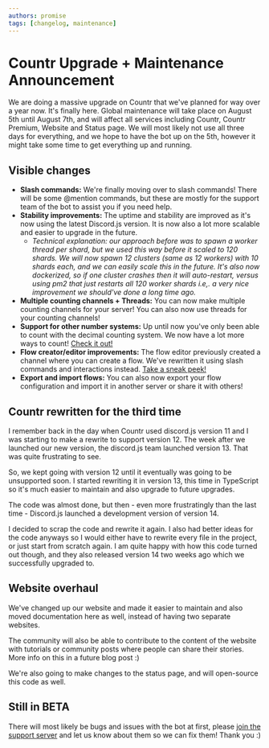 ```yaml
---
authors: promise
tags: [changelog, maintenance]
---
```


# Countr Upgrade + Maintenance Announcement

We are doing a massive upgrade on Countr that we've planned for way over a year now. It's finally here. Global maintenance will take place on August 5th until August 7th, and will affect all services including Countr, Countr Premium, Website and Status page. We will most likely not use all three days for everything, and we hope to have the bot up on the 5th, however it might take some time to get everything up and running.

<!--truncate-->

## Visible changes

* **Slash commands:** We're finally moving over to slash commands! There will be some @mention commands, but these are mostly for the support team of the bot to assist you if you need help.
* **Stability improvements:** The uptime and stability are improved as it's now using the latest Discord.js version. It is now also a lot more scalable and easier to upgrade in the future.
    * *Technical explanation: our approach before was to spawn a worker thread per shard, but we used this way before it scaled to 120 shards. We will now spawn 12 clusters (same as 12 workers) with 10 shards each, and we can easily scale this in the future. It's also now dockerized, so if one cluster crashes then it will auto-restart, versus using pm2 that just restarts all 120 worker shards i.e,. a very nice improvement we should've done a long time ago.*
* **Multiple counting channels + Threads:** You can now make multiple counting channels for your server! You can also now use threads for your counting channels!
* **Support for other number systems:** Up until now you've only been able to count with the decimal counting system. We now have a lot more ways to count! [Check it out!](https://content-rewrite.countr.pages.dev/docs/counting-systems)
* **Flow creator/editor improvements:** The flow editor previously created a channel where you can create a flow. We've rewritten it using slash commands and interactions instead. [Take a sneak peek!](https://content-rewrite.countr.pages.dev/docs/flows/)
* **Export and import flows:** You can also now export your flow configuration and import it in another server or share it with others!

[1]: https://en.wikipedia.org/wiki/Decimal
[2]: https://en.wikipedia.org/wiki/Hexadecimal
[3]: https://en.wikipedia.org/wiki/Binary
[4]: https://en.wikipedia.org/wiki/Base_36
[5]: https://en.wikipedia.org/wiki/Base_64
[6]: https://en.wikipedia.org/wiki/Roman_numerals

## Countr rewritten for the third time

I remember back in the day when Countr used discord.js version 11 and I was starting to make a rewrite to support version 12. The week after we launched our new version, the discord.js team launched version 13. That was quite frustrating to see.

So, we kept going with version 12 until it eventually was going to be unsupported soon. I started rewriting it in version 13, this time in TypeScript so it's much easier to maintain and also upgrade to future upgrades.

The code was almost done, but then - even more frustratingly than the last time - Discord.js launched a development version of version 14.

I decided to scrap the code and rewrite it again. I also had better ideas for the code anyways so I would either have to rewrite every file in the project, or just start from scratch again. I am quite happy with how this code turned out though, and they also released version 14 two weeks ago which we successfully upgraded to.

## Website overhaul

We've changed up our website and made it easier to maintain and also moved documentation here as well, instead of having two separate websites.

The community will also be able to contribute to the content of the website with tutorials or community posts where people can share their stories. More info on this in a future blog post :)

We're also going to make changes to the status page, and will open-source this code as well.

## Still in BETA

There will most likely be bugs and issues with the bot at first, please [join the support server](https://promise.solutions/discord) and let us know about them so we can fix them! Thank you :)
